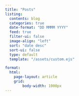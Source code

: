 ```yaml
---
title: "Posts"
listing:
  contents: blog
  categories: true
  date-format: "DD MMMM YYYY"
  feed: true
  filter-ui: false
  image-align: "left"
  sort: "date desc"
  sort-ui: false
  type: default
  template: "/assets/custom.ejs"

format: 
  html:
    page-layout: article
    grid:
        body-width: 1000px 
---
```


